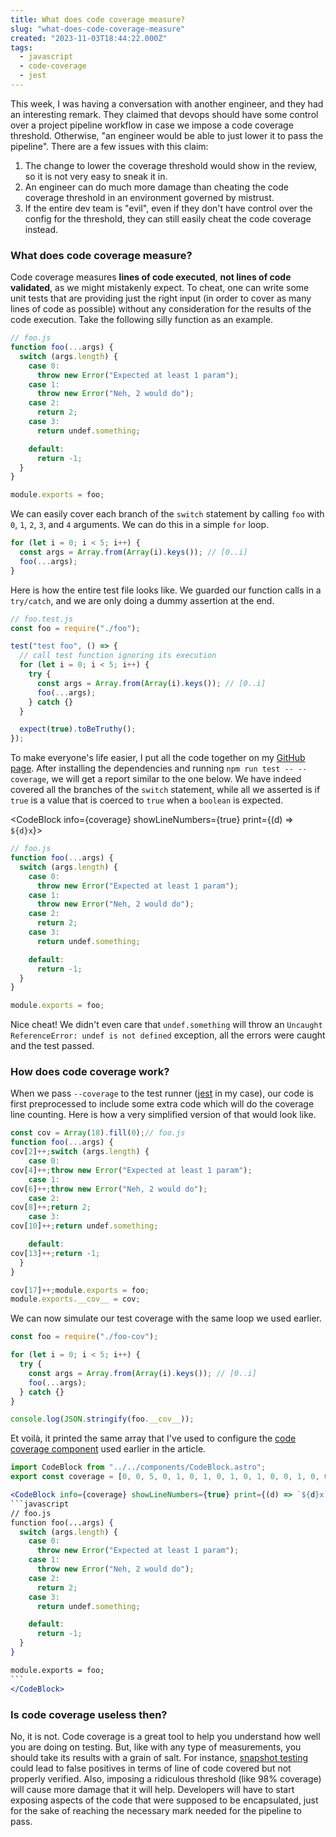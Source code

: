 ```yaml
---
title: What does code coverage measure?
slug: "what-does-code-coverage-measure"
created: "2023-11-03T18:44:22.000Z"
tags:
  - javascript
  - code-coverage
  - jest
---
```



This week, I was having a conversation with another engineer, and they had an
interesting remark. They claimed that devops should have some control over a
project pipeline workflow in case we impose a code coverage threshold.
Otherwise, "an engineer would be able to just lower it to pass the pipeline".
There are a few issues with this claim:

1. The change to lower the coverage threshold would show in the review, so it is
   not very easy to sneak it in.
2. An engineer can do much more damage than cheating the code coverage threshold
   in an environment governed by mistrust.
3. If the entire dev team is "evil", even if they don't have control over the
   config for the threshold, they can still easily cheat the code coverage instead.

### What does code coverage measure?

Code coverage measures **lines of code executed**, **not lines of code
validated**, as we might mistakenly expect. To cheat, one can write some unit
tests that are providing just the right input (in order to cover as many lines of
code as possible) without any consideration for the results of the code
execution. Take the following silly function as an example.

```javascript
// foo.js
function foo(...args) {
  switch (args.length) {
    case 0:
      throw new Error("Expected at least 1 param");
    case 1:
      throw new Error("Neh, 2 would do");
    case 2:
      return 2;
    case 3:
      return undef.something;

    default:
      return -1;
  }
}

module.exports = foo;
```

We can easily cover each branch of the `switch` statement by calling `foo` with
`0`, `1`, `2`, `3`, and `4` arguments. We can do this in a simple `for` loop.

```javascript
for (let i = 0; i < 5; i++) {
  const args = Array.from(Array(i).keys()); // [0..i]
  foo(...args);
}
```

Here is how the entire test file looks like. We guarded our function calls in a
`try/catch`, and we are only doing a dummy assertion at the end.

```javascript
// foo.test.js
const foo = require("./foo");

test("test foo", () => {
  // call test function ignoring its execution
  for (let i = 0; i < 5; i++) {
    try {
      const args = Array.from(Array(i).keys()); // [0..i]
      foo(...args);
    } catch {}
  }

  expect(true).toBeTruthy();
});
```

To make everyone's life easier, I put all the code together on my [GitHub
page](https://github.com/elvisvoer/code-cove-example). After installing the
dependencies and running `npm run test -- --coverage`, we will get a report
similar to the one below. We have indeed covered all the branches of the
`switch` statement, while all we asserted is if `true` is a value that is
coerced to `true` when a `boolean` is expected.

<CodeBlock info={coverage} showLineNumbers={true} print={(d) => `${d}x`}>
```javascript
// foo.js
function foo(...args) {
  switch (args.length) {
    case 0:
      throw new Error("Expected at least 1 param");
    case 1:
      throw new Error("Neh, 2 would do");
    case 2:
      return 2;
    case 3:
      return undef.something;

    default:
      return -1;
  }
}

module.exports = foo;
```
</CodeBlock>

Nice cheat! We didn't even care that `undef.something` will throw an
`Uncaught ReferenceError: undef is not defined` exception, all the errors
were caught and the test passed.

### How does code coverage work?

When we pass `--coverage` to the test runner ([jest](https://jestjs.io/) in my
case), our code is first preprocessed to include some extra code which will do
the coverage line counting. Here is how a very simplified version of that would
look like.

```javascript
const cov = Array(18).fill(0);// foo.js
function foo(...args) {
cov[2]++;switch (args.length) {
    case 0:
cov[4]++;throw new Error("Expected at least 1 param");
    case 1:
cov[6]++;throw new Error("Neh, 2 would do");
    case 2:
cov[8]++;return 2;
    case 3:
cov[10]++;return undef.something;

    default:
cov[13]++;return -1;
  }
}

cov[17]++;module.exports = foo;
module.exports.__cov__ = cov;
```

We can now simulate our test coverage with the same loop we used earlier.

```javascript
const foo = require("./foo-cov");

for (let i = 0; i < 5; i++) {
  try {
    const args = Array.from(Array(i).keys()); // [0..i]
    foo(...args);
  } catch {}
}

console.log(JSON.stringify(foo.__cov__));
```

Et voilà, it printed the same array that I've used to configure the [code
coverage
component](https://github.com/elvisvoer/erranto-site/blob/main/src/components/CodeBlock.astro)
used earlier in the article.

````jsx
import CodeBlock from "../../components/CodeBlock.astro";
export const coverage = [0, 0, 5, 0, 1, 0, 1, 0, 1, 0, 1, 0, 0, 1, 0, 0, 0, 1]

<CodeBlock info={coverage} showLineNumbers={true} print={(d) => `${d}x`}>
```javascript
// foo.js
function foo(...args) {
  switch (args.length) {
    case 0:
      throw new Error("Expected at least 1 param");
    case 1:
      throw new Error("Neh, 2 would do");
    case 2:
      return 2;
    case 3:
      return undef.something;

    default:
      return -1;
  }
}

module.exports = foo;
```
</CodeBlock>
````

### Is code coverage useless then?

No, it is not. Code coverage is a great tool to help you understand how well you
are doing on testing. But, like with any type of measurements, you should take
its results with a grain of salt. For instance, [snapshot
testing](https://jestjs.io/docs/snapshot-testing) could lead to false positives
in terms of line of code covered but not properly verified. Also, imposing a
ridiculous threshold (like 98% coverage) will cause more damage that it will
help. Developers will have to start exposing aspects of the code that were
supposed to be encapsulated, just for the sake of reaching the necessary mark
needed for the pipeline to pass.

